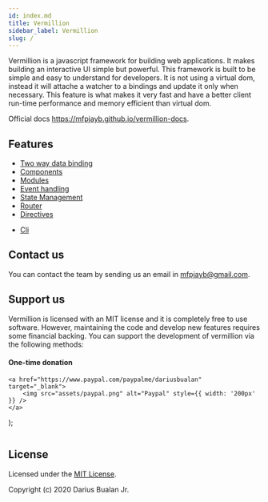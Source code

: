```yaml
---
id: index.md
title: Vermillion
sidebar_label: Vermillion
slug: /
---
```


Vermillion is a javascript framework for building web applications.
It makes building an interactive UI simple but powerful.
This framework is built to be simple and easy to understand for developers.
It is not using a virtual dom,
instead it will attache a watcher to a bindings and update it only when necessary.
This feature is what makes it very fast and have a better client run-time performance and memory efficient than virtual dom.

Official docs https://mfpjayb.github.io/vermillion-docs.

## Features

* [Two way data binding](/docs/component#data-binding)
* [Components](/docs/component)
* [Modules](/docs/module)
* [Event handling](/docs/component#event-binding)
* [State Management](/docs/store)
* [Router](/docs/router)
* [Directives](/docs/component#custom-directives)
<!-- * Developer tools -->
* [Cli](/docs/cli-installation)

## Contact us

You can contact the team by sending us an email in [mfpjayb@gmail.com](mailto:mfpjayb@gmail.com).

## Support us

Vermillion is licensed with an MIT license and it is completely free to use software.
However, maintaining the code and develop new features requires some financial backing.
You can support the development of vermillion via the following methods:

#### One-time donation

    <a href="https://www.paypal.com/paypalme/dariusbualan" target="_blank">
        <img src="assets/paypal.png" alt="Paypal" style={{ width: '200px' }} />
    </a>
);

<Image />

<!-- #### Recurring donations -->

## License

Licensed under the [MIT License](../LICENSE).

Copyright (c) 2020 Darius Bualan Jr.
